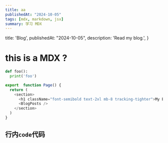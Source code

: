 ---
title: aa
publishedAt: "2024-10-05"
tags: [mdx, markdown, jsx]
summary: 学习 MDX
---


  title: 'Blog',
  publishedAt: "2024-10-05",
  description: 'Read my blog.',
}

# this is a MDX ?

```python
def foo():
  print('foo')
```

```javascript
export  function Page() {
  return (
    <section>
      <h1 className="font-semibold text-2xl mb-8 tracking-tighter">My Blog</h1>
      <BlogPosts />
    </section>
  )
}
```

## 行内`code`代码